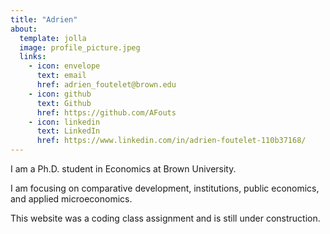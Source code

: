 ```yaml
---
title: "Adrien"
about:
  template: jolla
  image: profile_picture.jpeg
  links:
    - icon: envelope
      text: email
      href: adrien_foutelet@brown.edu
    - icon: github
      text: Github
      href: https://github.com/AFouts
    - icon: linkedin
      text: LinkedIn
      href: https://www.linkedin.com/in/adrien-foutelet-110b37168/
---
```


I am a Ph.D. student in Economics at Brown University.

I am focusing on comparative development, institutions, public economics, and applied microeconomics.

This website was a coding class assignment and is still under construction.